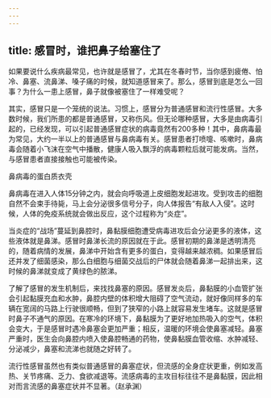 ```yaml
---
---
---
```

title: 感冒时，谁把鼻子给塞住了
---




如果要说什么疾病最常见，也许就是感冒了，尤其在冬春时节，当你感到疲倦、怕冷、鼻塞、流鼻涕、嗓子痛的时候，就知道感冒来了。那么，感冒到底是怎么一回事？为什么一患上感冒，鼻子就像被塞住了一样难受呢？

其实，感冒只是一个笼统的说法。习惯上，感冒分为普通感冒和流行性感冒。大多数时候，我们所患的都是普通感冒，又称伤风。但无论哪种感冒，大多是由病毒引起的，已经发现，可以引起普通感冒症状的病毒竟然有200多种！其中，鼻病毒最为常见，大约一半以上的普通感冒与鼻病毒有关。感冒患者打喷嚏、咳嗽时，鼻病毒会随着小飞沫在空气中播散，健康人吸入飘浮的病毒颗粒后就可能发病。当然，与感冒患者直接接触也可能被传染。

鼻病毒的蛋白质衣壳



鼻病毒在进入人体15分钟之内，就会向呼吸道上皮细胞发起进攻。受到攻击的细胞自然不会束手待毙，马上会分泌很多信号分子，向人体报告“有敌人入侵”。这时候，人体的免疫系统就会做出反应，这个过程称为“炎症”。

当炎症的“战场”蔓延到鼻腔时，鼻黏膜细胞遭受病毒进攻后会分泌更多的液体，这些液体就是鼻涕。感冒时鼻涕长流的原因就在于此。感冒初期的鼻涕是透明清亮的，随着病情的发展，鼻涕中开始含有更多的蛋白，变得越来越浓稠。如果感冒后还并发了细菌感染，那么白细胞与细菌交战后的尸体就会随着鼻涕一起排出来，这时候的鼻涕就变成了黄绿色的脓涕。

了解了感冒的发生机制后，来找找鼻塞的原因。感冒发炎后，鼻黏膜的小血管扩张会引起黏膜充血和水肿，鼻腔内壁的体积增大阻碍了空气流动，就好像同样多的车辆在宽阔的马路上行驶很顺畅，但到了狭窄的小路上就容易发生堵车。这就是感冒时鼻子不通气的原因。在寒冷的环境下，鼻黏膜为了更好地加热吸入的空气，体积会变大，于是感冒时遇冷鼻塞会更加严重；相反，温暖的环境会使鼻塞减轻。鼻塞严重时，医生会向鼻腔内喷入使鼻腔畅通的药物，使鼻黏膜血管收缩、水肿减轻、分泌减少，鼻塞和流涕也就随之好转了。

流行性感冒虽然也有类似普通感冒的鼻塞症状，但流感的全身症状更重，例如发高热、关节疼痛、乏力、食欲减退等。流感病毒的主攻目标往往不是鼻黏膜，因此相对而言流感的鼻塞症状并不显著。（赵承渊）
